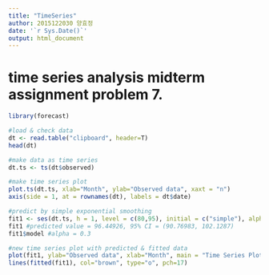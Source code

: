 ---
title: "TimeSeries"
author: 2015122030 양효정
date: '`r Sys.Date()`'
output: html_document
---

# time series analysis midterm assignment problem 7.

```{r, fig.width=10}
library(forecast)

#load & check data
dt <- read.table("clipboard", header=T)
head(dt)

#make data as time series
dt.ts <- ts(dt$observed)

#make time series plot
plot.ts(dt.ts, xlab="Month", ylab="Observed data", xaxt = "n")
axis(side = 1, at = rownames(dt), labels = dt$date)   

#predict by simple exponential smoothing
fit1 <- ses(dt.ts, h = 1, level = c(80,95), initial = c("simple"), alpha=0.3)
fit1 #predicted value = 96.44926, 95% CI = (90.76983, 102.1287)
fit1$model #alpha = 0.3

#new time series plot with predicted & fitted data
plot(fit1, ylab="Observed data", xlab="Month", main = "Time Series Plot with fitted & predicted data", fcol="white", type = "b")
lines(fitted(fit1), col="brown", type="o", pch=17)

```

